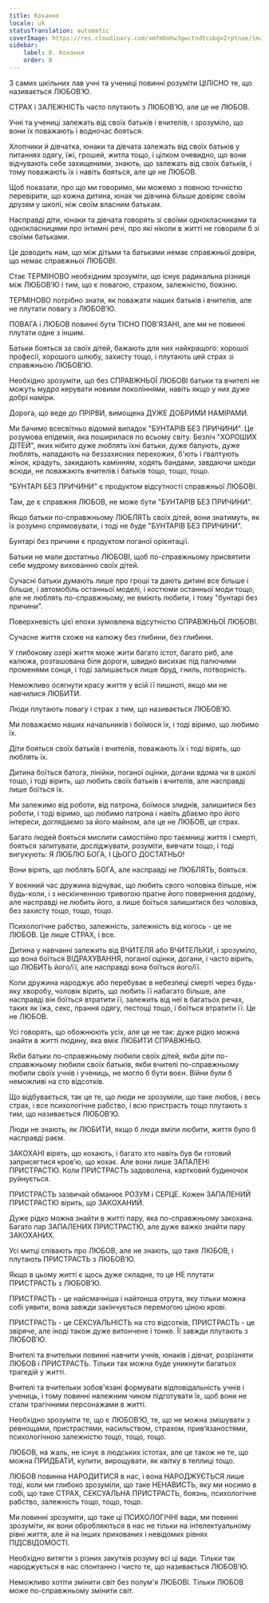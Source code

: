 ```yaml
---
title: Кохання
locale: uk
statusTranslation: automatic
coverImage: https://res.cloudinary.com/xmfm6mhw3gwctndtcubgx2rptnae/image/upload/v1740337243/small_cover_educacion_fundamental_a051170f1c.webp
sidebar:
    label: 8. Кохання
    order: 8
---
```

З самих шкільних лав учні та учениці повинні розуміти ЦІЛІСНО те, що називається ЛЮБОВ’Ю.

СТРАХ і ЗАЛЕЖНІСТЬ часто плутають з ЛЮБОВ’Ю, але це не ЛЮБОВ.

Учні та учениці залежать від своїх батьків і вчителів, і зрозуміло, що вони їх поважають і водночас бояться.

Хлопчики й дівчатка, юнаки та дівчата залежать від своїх батьків у питаннях одягу, їжі, грошей, житла тощо, і цілком очевидно, що вони відчувають себе захищеними, знають, що залежать від своїх батьків, і тому поважають їх і навіть бояться, але це не ЛЮБОВ.

Щоб показати, про що ми говоримо, ми можемо з повною точністю перевірити, що кожна дитина, юнак чи дівчина більше довіряє своїм друзям у школі, ніж своїм власним батькам.

Насправді діти, юнаки та дівчата говорять зі своїми однокласниками та однокласницями про інтимні речі, про які ніколи в житті не говорили б зі своїми батьками.

Це доводить нам, що між дітьми та батьками немає справжньої довіри, що немає справжньої ЛЮБОВІ.

Стає ТЕРМІНОВО необхідним зрозуміти, що існує радикальна різниця між ЛЮБОВ’Ю і тим, що є повагою, страхом, залежністю, боязню.

ТЕРМІНОВО потрібно знати, як поважати наших батьків і вчителів, але не плутати повагу з ЛЮБОВ’Ю.

ПОВАГА і ЛЮБОВ повинні бути ТІСНО ПОВ’ЯЗАНІ, але ми не повинні плутати одне з іншим.

Батьки бояться за своїх дітей, бажають для них найкращого: хорошої професії, хорошого шлюбу, захисту тощо, і плутають цей страх зі справжньою ЛЮБОВ’Ю.

Необхідно зрозуміти, що без СПРАВЖНЬОЇ ЛЮБОВІ батьки та вчителі не можуть мудро керувати новими поколіннями, навіть якщо у них дуже добрі наміри.

Дорога, що веде до ПРІРВИ, вимощена ДУЖЕ ДОБРИМИ НАМІРАМИ.

Ми бачимо всесвітньо відомий випадок "БУНТАРІВ БЕЗ ПРИЧИНИ". Це розумова епідемія, яка поширилася по всьому світу. Безліч "ХОРОШИХ ДІТЕЙ", яких нібито дуже люблять їхні батьки, дуже балують, дуже люблять, нападають на беззахисних перехожих, б'ють і ґвалтують жінок, крадуть, закидають камінням, ходять бандами, завдаючи шкоди всюди, не поважають вчителів і батьків тощо, тощо, тощо.

"БУНТАРІ БЕЗ ПРИЧИНИ" є продуктом відсутності справжньої ЛЮБОВІ.

Там, де є справжня ЛЮБОВ, не може бути "БУНТАРІВ БЕЗ ПРИЧИНИ".

Якщо батьки по-справжньому ЛЮБЛЯТЬ своїх дітей, вони знатимуть, як їх розумно спрямовувати, і тоді не буде "БУНТАРІВ БЕЗ ПРИЧИНИ".

Бунтарі без причини є продуктом поганої орієнтації.

Батьки не мали достатньо ЛЮБОВІ, щоб по-справжньому присвятити себе мудрому вихованню своїх дітей.

Сучасні батьки думають лише про гроші та дають дитині все більше і більше, і автомобіль останньої моделі, і костюми останньої моди тощо, але не люблять по-справжньому, не вміють любити, і тому "бунтарі без причини".

Поверхневість цієї епохи зумовлена відсутністю СПРАВЖНЬОЇ ЛЮБОВІ.

Сучасне життя схоже на калюжу без глибини, без глибини.

У глибокому озері життя може жити багато істот, багато риб, але калюжа, розташована біля дороги, швидко висихає під палючими променями сонця, і тоді залишається лише бруд, гниль, потворність.

Неможливо осягнути красу життя у всій її пишноті, якщо ми не навчилися ЛЮБИТИ.

Люди плутають повагу і страх з тим, що називається ЛЮБОВ’Ю.

Ми поважаємо наших начальників і боїмося їх, і тоді віримо, що любимо їх.

Діти бояться своїх батьків і вчителів, поважають їх і тоді вірять, що люблять їх.

Дитина боїться батога, лінійки, поганої оцінки, догани вдома чи в школі тощо, і тоді вірить, що любить своїх батьків і вчителів, але насправді лише боїться їх.

Ми залежимо від роботи, від патрона, боїмося злиднів, залишитися без роботи, і тоді віримо, що любимо патрона і навіть дбаємо про його інтереси, доглядаємо за його майном, але це не ЛЮБОВ, це страх.

Багато людей бояться мислити самостійно про таємниці життя і смерті, бояться запитувати, досліджувати, розуміти, вивчати тощо, і тоді вигукують: Я ЛЮБЛЮ БОГА, І ЦЬОГО ДОСТАТНЬО!

Вони вірять, що люблять БОГА, але насправді не ЛЮБЛЯТЬ, бояться.

У воєнний час дружина відчуває, що любить свого чоловіка більше, ніж будь-коли, і з нескінченною тривогою прагне його повернення додому, але насправді не любить його, а лише боїться залишитися без чоловіка, без захисту тощо, тощо, тощо.

Психологічне рабство, залежність, залежність від когось - це не ЛЮБОВ. Це лише СТРАХ, і все.

Дитина у навчанні залежить від ВЧИТЕЛЯ або ВЧИТЕЛЬКИ, і зрозуміло, що вона боїться ВІДРАХУВАННЯ, поганої оцінки, догани, і часто вірить, що ЛЮБИТЬ його/її, але насправді вона боїться його/її.

Коли дружина народжує або перебуває в небезпеці смерті через будь-яку хворобу, чоловік вірить, що любить її набагато більше, але насправді він боїться втратити її, залежить від неї в багатьох речах, таких як їжа, секс, прання одягу, пестощі тощо, і боїться втратити її. Це не ЛЮБОВ.

Усі говорять, що обожнюють усіх, але це не так: дуже рідко можна знайти в житті людину, яка вміє ЛЮБИТИ СПРАВЖНЬО.

Якби батьки по-справжньому любили своїх дітей, якби діти по-справжньому любили своїх батьків, якби вчителі по-справжньому любили своїх учнів і учениць, не могло б бути воєн. Війни були б неможливі на сто відсотків.

Що відбувається, так це те, що люди не зрозуміли, що таке любов, і весь страх, і все психологічне рабство, і всю пристрасть тощо плутають з тим, що називається ЛЮБОВ’Ю.

Люди не знають, як ЛЮБИТИ, якщо б люди вміли любити, життя було б насправді раєм.

ЗАКОХАНІ вірять, що кохають, і багато хто навіть був би готовий заприсягтися кров’ю, що кохає. Але вони лише ЗАПАЛЕНІ ПРИСТРАСТЮ. Коли ПРИСТРАСТЬ задоволена, картковий будиночок руйнується.

ПРИСТРАСТЬ зазвичай обманює РОЗУМ і СЕРЦЕ. Кожен ЗАПАЛЕНИЙ ПРИСТРАСТЮ вірить, що ЗАКОХАНИЙ.

Дуже рідко можна знайти в житті пару, яка по-справжньому закохана. Багато пар ЗАПАЛЕНИХ ПРИСТРАСТЮ, але дуже важко знайти пару ЗАКОХАНИХ.

Усі митці співають про ЛЮБОВ, але не знають, що таке ЛЮБОВ, і плутають ПРИСТРАСТЬ з ЛЮБОВ’Ю.

Якщо в цьому житті є щось дуже складне, то це НЕ плутати ПРИСТРАСТЬ з ЛЮБОВ’Ю.

ПРИСТРАСТЬ - це найсмачніша і найтонша отрута, яку тільки можна собі уявити, вона завжди закінчується перемогою ціною крові.

ПРИСТРАСТЬ - це СЕКСУАЛЬНІСТЬ на сто відсотків, ПРИСТРАСТЬ - це звіряче, але іноді також дуже витончене і тонке. Її завжди плутають з ЛЮБОВ’Ю.

Вчителі та вчительки повинні навчити учнів, юнаків і дівчат, розрізняти ЛЮБОВ і ПРИСТРАСТЬ. Тільки так можна буде уникнути багатьох трагедій у житті.

Вчителі та вчительки зобов'язані формувати відповідальність учнів і учениць, і тому повинні належним чином підготувати їх, щоб вони не стали трагічними персонажами в житті.

Необхідно зрозуміти те, що є ЛЮБОВ’Ю, те, що не можна змішувати з ревнощами, пристрастями, насильством, страхом, прив’язаностями, психологічною залежністю тощо, тощо, тощо.

ЛЮБОВ, на жаль, не існує в людських істотах, але це також не те, що можна ПРИДБАТИ, купити, вирощувати, як квітку в теплиці тощо.

ЛЮБОВ повинна НАРОДИТИСЯ в нас, і вона НАРОДЖУЄТЬСЯ лише тоді, коли ми глибоко зрозуміли, що таке НЕНАВИСТЬ, яку ми носимо в собі, що таке СТРАХ, СЕКСУАЛЬНА ПРИСТРАСТЬ, боязнь, психологічне рабство, залежність тощо, тощо, тощо.

Ми повинні зрозуміти, що таке ці ПСИХОЛОГІЧНІ вади, ми повинні зрозуміти, як вони обробляються в нас не тільки на інтелектуальному рівні життя, але й на інших прихованих і невідомих рівнях ПІДСВІДОМОСТІ.

Необхідно витягти з різних закутків розуму всі ці вади. Тільки так народжується в нас спонтанно і чисто те, що називається ЛЮБОВ’Ю.

Неможливо хотіти змінити світ без полум'я ЛЮБОВІ. Тільки ЛЮБОВ може по-справжньому змінити світ.

